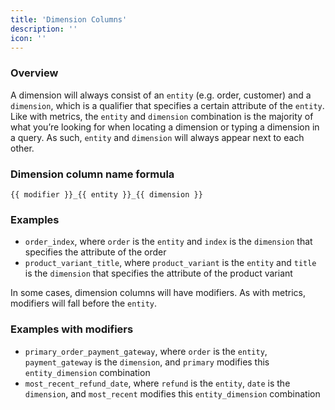 ```yaml
---
title: 'Dimension Columns'
description: ''
icon: ''
---
```


### Overview

A dimension will always consist of an `entity` (e.g. order, customer) and a `dimension`, which is a 
qualifier that specifies a certain attribute of the `entity`. Like with metrics, the `entity` and `dimension` 
combination is the majority of what you’re looking for when locating a dimension or typing a dimension in a query. 
As such, `entity` and `dimension` will always appear next to each other.

### Dimension column name formula
`{{ modifier }}_{{ entity }}_{{ dimension }}`

### Examples

- `order_index`, where `order` is the `entity` and `index` is the `dimension` that specifies the attribute of the order
- `product_variant_title`, where `product_variant` is the `entity` and `title` is the `dimension` that 
specifies the attribute of the product variant

In some cases, dimension columns will have modifiers. As with metrics, modifiers will fall before the `entity`.

### Examples with modifiers

- `primary_order_payment_gateway`, where `order` is the `entity`, `payment_gateway` is the `dimension`, and `primary` 
modifies this `entity_dimension` combination
- `most_recent_refund_date`, where `refund` is the `entity`, `date` is the `dimension`, and `most_recent` 
modifies this `entity_dimension` combination